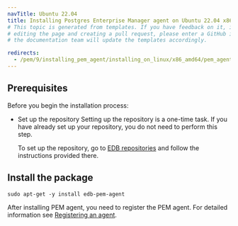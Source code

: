 ```yaml
---
navTitle: Ubuntu 22.04
title: Installing Postgres Enterprise Manager agent on Ubuntu 22.04 x86_64
# This topic is generated from templates. If you have feedback on it, instead of
# editing the page and creating a pull request, please enter a GitHub issue and
# the documentation team will update the templates accordingly.

redirects:
  - /pem/9/installing_pem_agent/installing_on_linux/x86_amd64/pem_agent_ubuntu22_x86
---
```


## Prerequisites

Before you begin the installation process:

- Set up the repository
  Setting up the repository is a one-time task. If you have already set up your repository, you do not need to perform this step.

  To set up the repository, go to [EDB repositories](https://www.enterprisedb.com/repos-downloads) and follow the instructions provided there.

## Install the package

```shell
sudo apt-get -y install edb-pem-agent
```

After installing PEM agent, you need to register the PEM agent. For detailed information see [Registering an agent](/pem/latest/registering_agent/).
